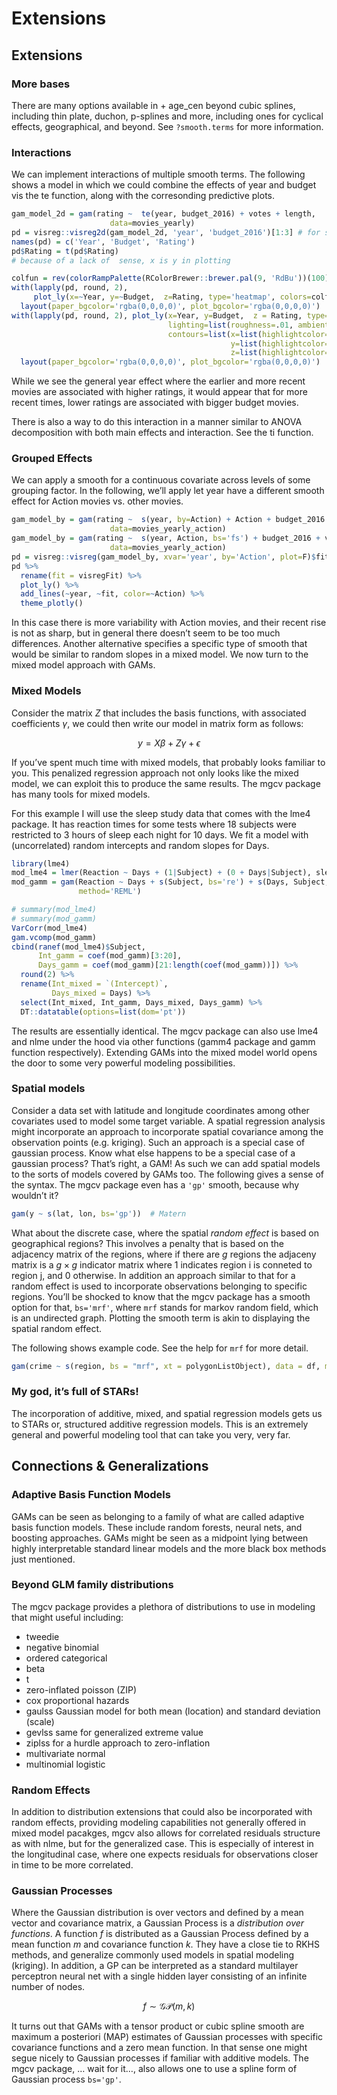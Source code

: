 # Extensions

## Extensions 

### More bases

There are many options available in <span class="pack"> + age_cen</span> beyond cubic splines, including thin plate, duchon, p-splines and more, including ones for cyclical effects, geographical, and beyond.  See `?smooth.terms` for more information.

### Interactions

We can implement interactions of multiple smooth terms. The following shows a model in which we could combine the effects of year and budget vis the <span class="func">te</span> function, along with the corresonding predictive plots.  

```r
gam_model_2d = gam(rating ~  te(year, budget_2016) + votes + length, 
                      data=movies_yearly)
pd = visreg::visreg2d(gam_model_2d, 'year', 'budget_2016')[1:3] # for some reason 2d doesn't have a plot= argument
names(pd) = c('Year', 'Budget', 'Rating')
pd$Rating = t(pd$Rating)
# because of a lack of  sense, x is y in plotting 
```

```r
colfun = rev(colorRampPalette(RColorBrewer::brewer.pal(9, 'RdBu'))(100))
with(lapply(pd, round, 2),
     plot_ly(x=~Year, y=~Budget,  z=Rating, type='heatmap', colors=colfun, width='75%'))  %>%
  layout(paper_bgcolor='rgba(0,0,0,0)', plot_bgcolor='rgba(0,0,0,0)')
with(lapply(pd, round, 2), plot_ly(x=Year, y=Budget,  z = Rating, type='surface', hoverinfo='none', colors=colfun, width='75%',
                                   lighting=list(roughness=.01, ambient=.75), 
                                   contours=list(x=list(highlightcolor=toRGB('gray90'), width=1),
                                                 y=list(highlightcolor=toRGB('gray90'), width=1),
                                                 z=list(highlightcolor=toRGB('gray90'), width=1))))  %>% 
  layout(paper_bgcolor='rgba(0,0,0,0)', plot_bgcolor='rgba(0,0,0,0)')
```

While we see the general year effect where the earlier and more recent movies are associated with higher ratings, it would appear that for more recent times, lower ratings are associated with bigger budget movies.

There is also a way to do this interaction in a manner similar to ANOVA decomposition with both main effects and interaction.  See the <span class="func">ti</span> function.


### Grouped Effects

We can apply a smooth for a continuous covariate across levels of some grouping factor.  In the following, we'll apply let year have a different smooth effect for Action movies vs. other movies.

```r
gam_model_by = gam(rating ~  s(year, by=Action) + Action + budget_2016 + votes + length, 
                      data=movies_yearly_action)
gam_model_by = gam(rating ~  s(year, Action, bs='fs') + budget_2016 + votes + length, 
                      data=movies_yearly_action)
pd = visreg::visreg(gam_model_by, xvar='year', by='Action', plot=F)$fit
pd %>% 
  rename(fit = visregFit) %>% 
  plot_ly() %>% 
  add_lines(~year, ~fit, color=~Action) %>% 
  theme_plotly()
```

In this case there is more variability with Action movies, and their recent rise is not as sharp, but in general there doesn't seem to be too much differences.  Another alternative specifies a specific type of smooth that would be similar to random slopes in a mixed model. We now turn to the mixed model approach with GAMs.


### Mixed Models

Consider the matrix $Z$ that includes the basis functions, with associated coefficients $\gamma$, we could then write our model in matrix form as
follows:

$$ y = X\beta + Z\gamma + \epsilon$$

If you've spent much time with mixed models, that probably looks familiar to you. This penalized regression approach not only looks like the mixed model, we can exploit this to produce the same results.  The <span class="pack">mgcv</span> package has many tools for mixed models.

For this example I will use the sleep study data that comes with the lme4 package. It has reaction times for some tests where 18 subjects were restricted to 3 hours of sleep each night for 10 days. We fit a model with (uncorrelated) random intercepts and random slopes for Days.

```r
library(lme4)
mod_lme4 = lmer(Reaction ~ Days + (1|Subject) + (0 + Days|Subject), sleepstudy)
mod_gamm = gam(Reaction ~ Days + s(Subject, bs='re') + s(Days, Subject, bs='re'), data=sleepstudy, 
               method='REML')

# summary(mod_lme4)
# summary(mod_gamm)
VarCorr(mod_lme4)
gam.vcomp(mod_gamm)
cbind(ranef(mod_lme4)$Subject,
      Int_gamm = coef(mod_gamm)[3:20],
      Days_gamm = coef(mod_gamm)[21:length(coef(mod_gamm))]) %>% 
  round(2) %>% 
  rename(Int_mixed = `(Intercept)`,
         Days_mixed = Days) %>% 
  select(Int_mixed, Int_gamm, Days_mixed, Days_gamm) %>% 
  DT::datatable(options=list(dom='pt'))
```

The results are essentially identical. The <span class="pack">mgcv</span> package can also use <span class="pack">lme4</span> and <span class="pack">nlme</span> under the hood via other functions (<span class="pack">gamm4</span> package and <span class="func">gamm</span> function respectively). Extending GAMs into the mixed model world opens the door to some very powerful modeling possibilities.  


### Spatial models

Consider a data set with latitude and longitude coordinates among other covariates used to model some target variable.  A spatial regression analysis might incorporate an approach to incorporate spatial covariance among the observation points (e.g. <span class="emph">kriging</span>).  Such an approach is a special case of <span class="emph">gaussian process</span>.  Know what else happens to be a special case of a gaussian process? That's right, a GAM!  As such we can add spatial models to the sorts of models covered by GAMs too.  The following gives a sense of the syntax.  The mgcv package even has a `'gp'` smooth, because why wouldn't it?

 
```r
gam(y ~ s(lat, lon, bs='gp'))  # Matern
```

What about the discrete case, where the spatial *random effect* is based on geographical regions?  This involves a penalty that is based on the adjacency matrix of the regions, where if there are $g$ regions the adjaceny matrix is a $g \times g$ indicator matrix where 1 indicates region i is conneted to region j, and 0 otherwise.  In addition an approach similar to that for a random effect is used to incorporate observations belonging to specific regions.  You'll be shocked to know that the mgcv package has a smooth option for that, `bs='mrf'`, where `mrf` stands for <span class="emph">markov random field</span>, which is an undirected graph.  Plotting the smooth term is akin to displaying the spatial random effect.

The following shows example code. See the help for `mrf` for more detail.

```r
gam(crime ~ s(region, bs = "mrf", xt = polygonListObject), data = df, method = "REML")
```


### My god, it's full of STARs!

The incorporation of additive, mixed, and spatial regression models gets us to STARs or, <span class="">structured additive regression</span> models.  This is an extremely general and powerful modeling tool that can take you very, very far.

## Connections & Generalizations

### Adaptive Basis Function Models

GAMs can be seen as belonging to a family of what are called <span class="emph">adaptive basis function models</span>.  These include random forests, neural nets, and boosting approaches.  GAMs might be seen as a midpoint lying between highly interpretable standard linear models and the more black box methods just mentioned.


### Beyond GLM family distributions

The mgcv package provides a plethora of distributions to use in modeling that might useful including:

- tweedie
- negative binomial
- ordered categorical
- beta
- t
- zero-inflated poisson (ZIP)
- cox proportional hazards
- gaulss Gaussian model for both mean (location) and standard deviation (scale)
- gevlss same for generalized extreme value
- ziplss for a hurdle approach to zero-inflation
- multivariate normal
- multinomial logistic

### Random Effects

In addition to distribution extensions that could also be incorporated with random effects, providing modeling capabilities not generally offered in mixed model pacakges, mgcv also allows for correlated residuals structure as with nlme, but for the generalized case.  This is especially of interest in the longitudinal case, where one expects residuals for observations closer in time to be more correlated.

### Gaussian Processes

Where the Gaussian distribution is over vectors and defined by a mean vector and covariance matrix, a <span class="emph">Gaussian Process</span> is a *distribution over functions*. A function $f$ is distributed as a Gaussian Process defined by a mean function $m$ and covariance function $k$. They have a close tie to RKHS methods, and generalize commonly used models in spatial modeling (kriging).  In addition, a GP can be interpreted as a standard multilayer perceptron neural net with a single hidden layer consisting of an infinite number of nodes.

$$f\sim \mathcal{GP}(m,k)$$

It turns out that GAMs with a tensor product or cubic spline smooth are maximum a posteriori (MAP) estimates of Gaussian processes with specific covariance functions and a zero mean function. In that sense one might segue nicely to Gaussian processes if familiar with additive models.  The <span class="pack">mgcv</span> package, ... wait for it..., also allows one to use a spline form of Gaussian process `bs='gp'`.
